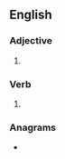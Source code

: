 ==English==

===Adjective===
{{en-adj}}

# {{lb|en|British spelling}} {{alternative form of|en|politicized|nocap=1}}

===Verb===
{{head|en|verb form}}

# {{en-past of|politicise}}

===Anagrams===
* {{anagrams|en|a=cdeiiilopst|politicides}}